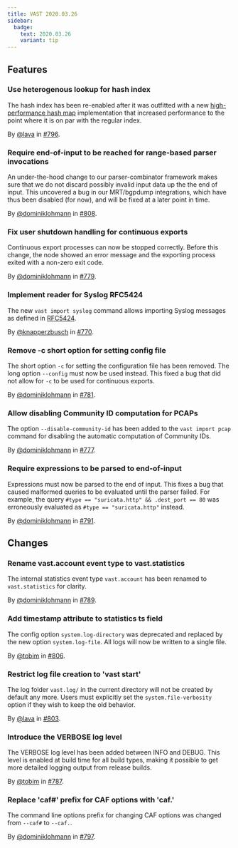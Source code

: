 ```yaml
---
title: VAST 2020.03.26
sidebar:
  badge:
    text: 2020.03.26
    variant: tip
---
```


## Features

### Use heterogenous lookup for hash index

The hash index has been re-enabled after it was outfitted with a new
[high-performance hash map](https://github.com/Tessil/robin-map/) implementation
that increased performance to the point where it is on par with the regular
index.

By [@lava](https://github.com/lava) in [#796](https://github.com/tenzir/tenzir/pull/796).

### Require end-of-input to be reached for range-based parser invocations

An under-the-hood change to our parser-combinator framework makes sure that we
do not discard possibly invalid input data up the the end of input. This
uncovered a bug in our MRT/bgpdump integrations, which have thus been disabled
(for now), and will be fixed at a later point in time.

By [@dominiklohmann](https://github.com/dominiklohmann) in [#808](https://github.com/tenzir/tenzir/pull/808).

### Fix user shutdown handling for continuous exports

Continuous export processes can now be stopped correctly. Before this change,
the node showed an error message and the exporting process exited with a
non-zero exit code.

By [@dominiklohmann](https://github.com/dominiklohmann) in [#779](https://github.com/tenzir/tenzir/pull/779).

### Implement reader for Syslog RFC5424

The new `vast import syslog` command allows importing Syslog messages as defined
in [RFC5424](https://tools.ietf.org/html/rfc5424).

By [@knapperzbusch](https://github.com/knapperzbusch) in [#770](https://github.com/tenzir/tenzir/pull/770).

### Remove -c short option for setting config file

The short option `-c` for setting the configuration file has been removed. The
long option `--config` must now be used instead. This fixed a bug that did not
allow for `-c` to be used for continuous exports.

By [@dominiklohmann](https://github.com/dominiklohmann) in [#781](https://github.com/tenzir/tenzir/pull/781).

### Allow disabling Community ID computation for PCAPs

The option `--disable-community-id` has been added to the `vast import pcap`
command for disabling the automatic computation of Community IDs.

By [@dominiklohmann](https://github.com/dominiklohmann) in [#777](https://github.com/tenzir/tenzir/pull/777).

### Require expressions to be parsed to end-of-input

Expressions must now be parsed to the end of input. This fixes a bug that caused
malformed queries to be evaluated until the parser failed. For example, the
query `#type == "suricata.http" && .dest_port == 80` was erroneously evaluated
as `#type == "suricata.http"` instead.

By [@dominiklohmann](https://github.com/dominiklohmann) in [#791](https://github.com/tenzir/tenzir/pull/791).

## Changes

### Rename vast.account event type to vast.statistics

The internal statistics event type `vast.account` has been renamed to
`vast.statistics` for clarity.

By [@dominiklohmann](https://github.com/dominiklohmann) in [#789](https://github.com/tenzir/tenzir/pull/789).

### Add timestamp attribute to statistics ts field

The config option `system.log-directory` was deprecated and replaced by the new
 option `system.log-file`. All logs will now be written to a single file.

By [@tobim](https://github.com/tobim) in [#806](https://github.com/tenzir/tenzir/pull/806).

### Restrict log file creation to 'vast start'

The log folder `vast.log/` in the current directory will not be created by
 default any more. Users must explicitly set the `system.file-verbosity` option
 if they wish to keep the old behavior.

By [@lava](https://github.com/lava) in [#803](https://github.com/tenzir/tenzir/pull/803).

### Introduce the VERBOSE log level

The VERBOSE log level has been added between INFO and DEBUG. This level is
enabled at build time for all build types, making it possible to get more
detailed logging output from release builds.

By [@tobim](https://github.com/tobim) in [#787](https://github.com/tenzir/tenzir/pull/787).

### Replace 'caf#' prefix for CAF options with 'caf.'

The command line options prefix for changing CAF options was changed from
`--caf#` to `--caf.`.

By [@dominiklohmann](https://github.com/dominiklohmann) in [#797](https://github.com/tenzir/tenzir/pull/797).
